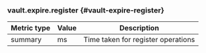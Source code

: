 ### vault.expire.register {#vault-expire-register}

Metric type | Value | Description
----------- | ----- | -----------
summary     | ms    | Time taken for register operations
